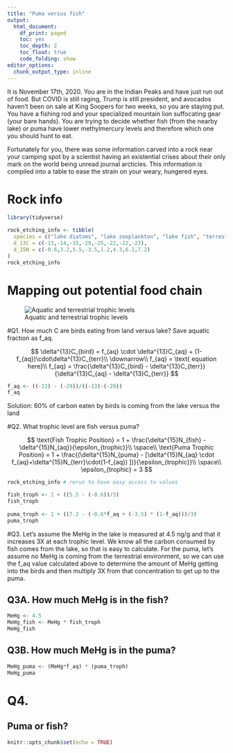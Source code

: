 ```yaml
---
title: "Puma versus fish"
output:
  html_document: 
    df_print: paged
    toc: yes
    toc_depth: 2
    toc_float: true
    code_folding: show
editor_options:
  chunk_output_type: inline
---
```


It is November 17th, 2020. You are in the Indian Peaks and have just run out of food. But COVID is still raging, Trump is still president, and avocados haven't been on sale at King Soopers for two weeks, so you are staying put. You have a fishing rod and your specialized mountain lion suffocating gear (your bare hands). You are trying to decide whether fish (from the nearby lake) or puma have lower methylmercury levels and therefore which one you should hunt to eat. 

Fortunately for you, there was some information carved into a rock near your camping spot by a scientist having an existential crises about their only mark on the world being unread journal arcticles. This information is compiled into a table to ease the strain on your weary, hungered eyes. 

# Rock info

```r
library(tidyverse)
```

```r
rock_etching_info <- tibble(
  species = c("lake diatoms", "lake zooplankton", "lake fish", "terrestrial vegetation", "spiders", "birds", "coyote", "puma"),
  d_13C = c(-13,-14,-15,-29,-25,-22,-22,-23),
  d_15N = c(-0.6,3.2,5.5,-3.5,1.2,4.3,6.1,7.2)
)
rock_etching_info
```

# Mapping out potential food chain 
![Aquatic and terrestrial trophic levels](trophic_levels.png)

#Q1. How much C are birds eating from land versus lake? Save aquatic fraction as f_aq.

$$
\delta^{13}C_{bird} = f_{aq} \cdot \delta^{13}C_{aq} + (1-f_{aq})\cdot\delta^{13}C_{terr}\\
\downarrow\\
f_{aq} = \text{ equation here}\\
f_{aq} = \frac{\delta^{13}C_{bird} - \delta^{13}C_{terr}}{\delta^{13}C_{aq} - \delta^{13}C_{terr}}
$$
```r
f_aq <- ((-22) - (-29))/((-13)-(-29))
f_aq
```


Solution: 60% of carbon eaten by birds is coming from the lake versus the land

#Q2. What trophic level are fish versus puma? 

$$
\text{Fish Trophic Position} = 1 + \frac{\delta^{15}N_{fish} - \delta^{15}N_{aq}}{\epsilon_{trophic}}\\
\space\\
\text{Puma Trophic Position} = 1 + \frac{(\delta^{15}N_{puma} - [\delta^{15}N_{aq} \cdot f_{aq}+\delta^{15}N_{terr}\cdot(1-f_{aq}) ])}{\epsilon_{trophic}}\\
\space\\
\epsilon_{trophic} = 3 
$$

```r
rock_etching_info # rerun to have easy access to values 

fish_troph <- 1 + ((5.5 - (-0.6))/3)
fish_troph
  
puma_troph <- 1 + ((7.2 - (-0.6*f_aq + (-3.5) * (1-f_aq)))/3) 
puma_troph
```

#Q3. Let's assume the MeHg in the lake is measured at 4.5 ng/g and that it increases 3X at each trophic level. We know all the carbon consumed by fish comes from the lake, so that is easy to calculate. For the puma, let's assume no MeHg is coming from the terrestrial environment, so we can use the f_aq value calculated above to determine the amount of MeHg getting into the birds and then multiply 3X from that concentration to get up to the puma. 

## Q3A. How much MeHg is in the fish?

```r
MeHg <- 4.5 
MeHg_fish <- MeHg * fish_troph
MeHg_fish
```


## Q3B. How much MeHg is in the puma? 

```r
MeHg_puma <- (MeHg*f_aq) * (puma_troph)
MeHg_puma
```

# Q4.

## Puma or fish? 

```r
knitr::opts_chunk$set(echo = TRUE)
```

